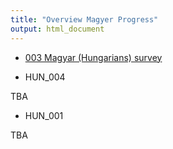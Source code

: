 ```yaml
---
title: "Overview Magyer Progress"
output: html_document
---
```


- [003 Magyar (Hungarians) survey](http://unf.co1.qualtrics.com/jfe/form/SV_eRsPzaFSS4fLKeN?Q_Language=HU)

- HUN_004

TBA

- HUN_001

TBA